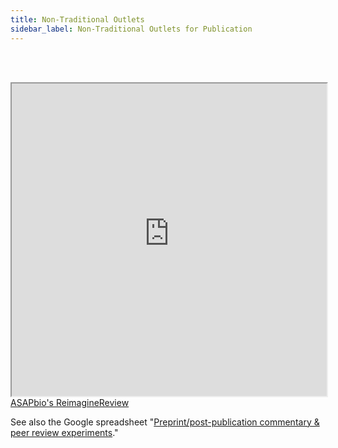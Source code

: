 ```yaml
---
title: Non-Traditional Outlets
sidebar_label: Non-Traditional Outlets for Publication
---
```


<br></br>
<iframe src="http://reimaginereview.asapbio.org/explore" width="100%" height="500" title="CSS Stacking, Absolute 1"></iframe>
<figcaption><a href = "http://reimaginereview.asapbio.org/explore">ASAPbio's ReimagineReview</a></figcaption>

See also the Google spreadsheet "[Preprint/post-publication commentary & peer review experiments](https://docs.google.com/spreadsheets/d/193Mhl-2p4Q_sgIEhE9tGmynthOxOUjuu2zqf2sWxrwk/edit#gid=0)."
